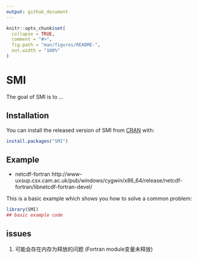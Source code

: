```yaml
---
output: github_document
---
```


<!-- README.md is generated from README.Rmd. Please edit that file -->

```r
knitr::opts_chunk$set(
  collapse = TRUE,
  comment = "#>",
  fig.path = "man/figures/README-",
  out.width = "100%"
)
```
# SMI

<!-- badges: start -->
<!-- badges: end -->

The goal of SMI is to ...

## Installation

You can install the released version of SMI from [CRAN](https://CRAN.R-project.org) with:

``` r
install.packages("SMI")
```

## Example

* netcdf-fortran
http://www-uxsup.csx.cam.ac.uk/pub/windows/cygwin/x86_64/release/netcdf-fortran/libnetcdf-fortran-devel/

This is a basic example which shows you how to solve a common problem:

```r
library(SMI)
## basic example code
```

## issues

1. 可能会存在内存为释放的问题 (Fortran module变量未释放)
